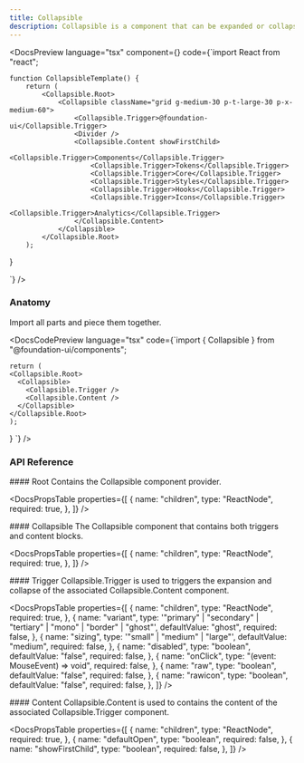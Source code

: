 ```yaml
---
title: Collapsible
description: Collapsible is a component that can be expanded or collapsed by its child trigger component.
---
```


<DocsSection>

<DocsPreview
  language="tsx"
  component={<CollapsibleTemplate />}
  code={`import React from "react";

    function CollapsibleTemplate() {
        return (
            <Collapsible.Root>
                <Collapsible className="grid g-medium-30 p-t-large-30 p-x-medium-60">
                    <Collapsible.Trigger>@foundation-ui</Collapsible.Trigger>
                    <Divider />
                    <Collapsible.Content showFirstChild>
                        <Collapsible.Trigger>Components</Collapsible.Trigger>
                        <Collapsible.Trigger>Tokens</Collapsible.Trigger>
                        <Collapsible.Trigger>Core</Collapsible.Trigger>
                        <Collapsible.Trigger>Styles</Collapsible.Trigger>
                        <Collapsible.Trigger>Hooks</Collapsible.Trigger>
                        <Collapsible.Trigger>Icons</Collapsible.Trigger>
                        <Collapsible.Trigger>Analytics</Collapsible.Trigger>
                    </Collapsible.Content>
                </Collapsible>
            </Collapsible.Root>
        );

}

`}
/>

</DocsSection>

<DocsSection>

### Anatomy

<DocsTextBlock className="m-b-medium-60">
  Import all parts and piece them together.
</DocsTextBlock>

<DocsCodePreview
  language="tsx"
  code={`import { Collapsible } from "@foundation-ui/components";

    return (
    <Collapsible.Root>
      <Collapsible>
        <Collapsible.Trigger />
        <Collapsible.Content />
      </Collapsible>
    </Collapsible.Root>
    );
}
`} />

</DocsSection>

### API Reference

<DocsSection className="m-y-large-10">
#### Root

<DocsTextBlock className="m-b-medium-60">
  Contains the Collapsible component provider.
</DocsTextBlock>

<DocsPropsTable
  properties={[
    {
      name: "children",
      type: "ReactNode",
      required: true,
    },
  ]}
/>
</DocsSection>

<DocsSection className="m-y-large-10">
#### Collapsible

<DocsTextBlock className="m-b-medium-60">
  The Collapsible component that contains both triggers and content blocks.
</DocsTextBlock>

<DocsPropsTable
  properties={[
    {
      name: "children",
      type: "ReactNode",
      required: true,
    },
  ]}
/>

</DocsSection>

<DocsSection className="m-y-large-10">
#### Trigger

<DocsTextBlock className="m-b-medium-60">
  Collapsible.Trigger is used to triggers the expansion and collapse of the
  associated Collapsible.Content component.
</DocsTextBlock>

<DocsPropsTable
  properties={[
    {
      name: "children",
      type: "ReactNode",
      required: true,
    },
    {
      name: "variant",
      type: '"primary" | "secondary" | "tertiary" | "mono" | "border" | "ghost"',
      defaultValue: "ghost",
      required: false,
    },
    {
      name: "sizing",
      type: '"small" | "medium" | "large"',
      defaultValue: "medium",
      required: false,
    },
    {
      name: "disabled",
      type: "boolean",
      defaultValue: "false",
      required: false,
    },
    {
      name: "onClick",
      type: "(event: MouseEvent<HTMLButtonElement>) => void",
      required: false,
    },
    {
      name: "raw",
      type: "boolean",
      defaultValue: "false",
      required: false,
    },
    {
      name: "rawicon",
      type: "boolean",
      defaultValue: "false",
      required: false,
    },
  ]}
/>

</DocsSection>

<DocsSection className="m-y-large-10">
#### Content

<DocsTextBlock className="m-b-medium-60">
  Collapsible.Content is used to contains the content of the associated
  Collapsible.Trigger component.
</DocsTextBlock>

<DocsPropsTable
  properties={[
    {
      name: "children",
      type: "ReactNode",
      required: true,
    },
    {
      name: "defaultOpen",
      type: "boolean",
      required: false,
    },
    {
      name: "showFirstChild",
      type: "boolean",
      required: false,
    },
  ]}
/>

</DocsSection>

<DocsFooter prev="/docs/components/checkbox" next="/docs/components/dialog" />

